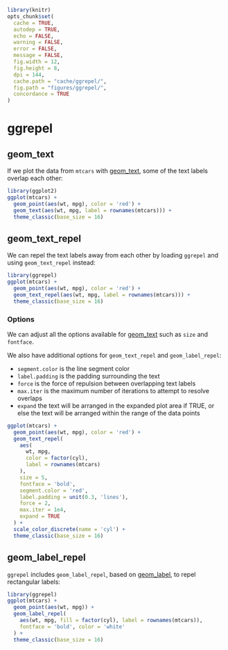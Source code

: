 ```r
library(knitr)
opts_chunk$set(
  cache = TRUE,
  autodep = TRUE,
  echo = FALSE,
  warning = FALSE,
  error = FALSE,
  message = FALSE,
  fig.width = 12,
  fig.height = 8,
  dpi = 144,
  cache.path = "cache/ggrepel/",
  fig.path = "figures/ggrepel/",
  concordance = TRUE
)
```

# ggrepel

## geom_text

If we plot the data from `mtcars` with [geom_text], some of the text labels
overlap each other:

```r
library(ggplot2)
ggplot(mtcars) +
  geom_point(aes(wt, mpg), color = 'red') +
  geom_text(aes(wt, mpg, label = rownames(mtcars))) +
  theme_classic(base_size = 16)
```

## geom_text_repel

We can repel the text labels away from each other by loading `ggrepel` and
using `geom_text_repel` instead:

```r
library(ggrepel)
ggplot(mtcars) +
  geom_point(aes(wt, mpg), color = 'red') +
  geom_text_repel(aes(wt, mpg, label = rownames(mtcars))) +
  theme_classic(base_size = 16)
```

### Options

We can adjust all the options available for [geom_text] such as `size` and
`fontface`.

We also have additional options for `geom_text_repel` and `geom_label_repel`:

- `segment.color` is the line segment color
- `label.padding` is the padding surrounding the text
- `force` is the force of repulsion between overlapping text labels
- `max.iter` is the maximum number of iterations to attempt to resolve overlaps
- `expand` the text will be arranged in the expanded plot area if TRUE, or else
  the text will be arranged within the range of the data points

```r
ggplot(mtcars) +
  geom_point(aes(wt, mpg), color = 'red') +
  geom_text_repel(
    aes(
      wt, mpg,
      color = factor(cyl),
      label = rownames(mtcars)
    ),
    size = 5,
    fontface = 'bold',
    segment.color = 'red',
    label.padding = unit(0.3, 'lines'),
    force = 2,
    max.iter = 1e4,
    expand = TRUE
  ) +
  scale_color_discrete(name = 'cyl') +
  theme_classic(base_size = 16)
```

## geom_label_repel

`ggrepel` includes `geom_label_repel`, based on [geom_label], to repel
rectangular labels:

```r
library(ggrepel)
ggplot(mtcars) +
  geom_point(aes(wt, mpg)) +
  geom_label_repel(
    aes(wt, mpg, fill = factor(cyl), label = rownames(mtcars)),
    fontface = 'bold', color = 'white'
  ) +
  theme_classic(base_size = 16)
```

[geom_text]: http://docs.ggplot2.org/current/geom_text.html
[geom_label]: http://docs.ggplot2.org/current/geom_text.html
